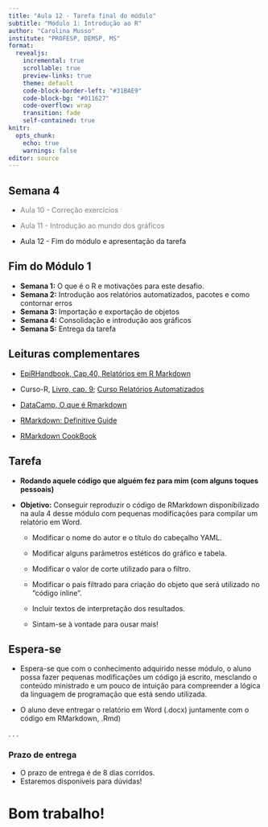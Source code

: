 ```yaml
---
title: "Aula 12 - Tarefa final do módulo"
subtitle: "Módulo 1: Introdução ao R"
author: "Carolina Musso"
institute: "PROFESP, DEMSP, MS"
format:
  revealjs:
    incremental: true 
    scrollable: true
    preview-links: true
    theme: default
    code-block-border-left: "#31BAE9"
    code-block-bg: "#011627"
    code-overflow: wrap
    transition: fade
    self-contained: true
knitr:
  opts_chunk:
    echo: true
    warnings: false
editor: source
---
```


## Semana 4

-   [Aula 10 - Correção exercícios]{style="color: gray;"}

-   [Aula 11 - Introdução ao mundo dos gráficos]{style="color: gray;"}

-   Aula 12 - Fim do módulo e apresentação da tarefa

## Fim do Módulo 1

-   **Semana 1:** O que é o R e motivações para este desafio.
-   **Semana 2:** Introdução aos relatórios automatizados, pacotes e como contornar erros
-   **Semana 3:** Importação e exportação de objetos
-   **Semana 4:** Consolidação e introdução aos gráficos
-   **Semana 5:** Entrega da tarefa

## Leituras complementares

-   [EpiRHandbook, Cap.40, Relatórios em R Markdown](https://epirhandbook.com/en/reports-with-r-markdown.html)

-   Curso-R, [Livro, cap. 9](https://livro.curso-r.com/9-relatorios.html); [Curso Relatórios Automatizados](https://curso-r.github.io/202210-relatorios/)

-   [DataCamp, O que é Rmarkdown](https://campus.datacamp.com/courses/communicating-with-data-in-the-tidyverse/introduction-to-rmarkdown?ex=1)

-   [RMarkdown: Definitive Guide](https://bookdown.org/yihui/rmarkdown/)

-   [RMarkdown CookBook](https://bookdown.org/yihui/rmarkdown-cookbook/)

## Tarefa

-   **Rodando aquele código que alguém fez para mim (com alguns toques pessoais)**

-   **Objetivo:** Conseguir reproduzir o código de RMarkdown disponibilizado na aula 4 desse módulo com pequenas modificações para compilar um relatório em Word.

    -   Modificar o nome do autor e o título do cabeçalho YAML.

    -   Modificar alguns parâmetros estéticos do gráfico e tabela.

    -   Modificar o valor de corte utilizado para o filtro.

    -   Modificar o país filtrado para criação do objeto que será utilizado no "código inline".

    -   Incluir textos de interpretação dos resultados.

    -   Sintam-se à vontade para ousar mais!

## Espera-se

-   Espera-se que com o conhecimento adquirido nesse módulo, o aluno possa fazer pequenas modificações um código já escrito, mesclando o conteúdo ministrado e um pouco de intuição para compreender a lógica da linguagem de programação que está sendo utilizada.

-   O aluno deve entregar o relatório em Word (.docx) juntamente com o código em RMarkdown, .Rmd)

. . .

### Prazo de entrega

-   O prazo de entrega é de 8 dias corridos.
-   Estaremos disponíveis para dúvidas!

# Bom trabalho!
